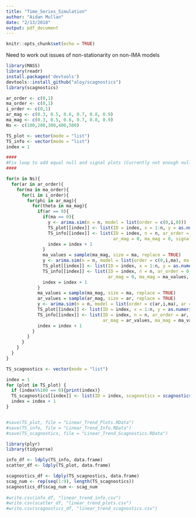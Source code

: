 ```yaml
---
title: "Time_Series_Simulation"
author: "Aidan Mullan"
date: "2/13/2018"
output: pdf_document
---
```


```r
knitr::opts_chunk$set(echo = TRUE)
```


Need to work out issues of non-stationarity on non-IMA models

```r
library(MASS)
library(readr)
install.packages('devtools')
devtools::install_github("aloy/scagnostics")
library(scagnostics)
```

```r
ar_order <- c(0,1)
ma_order <- c(0,1)
i_order <- c(0,1)
ar_mag <- c(0.3, 0.5, 0.6, 0.7, 0.8, 0.9)
ma_mag <- c(0.3, 0.5, 0.6, 0.7, 0.8, 0.9)
Ns <- c(100,200,300,400,500)

TS_plot <- vector(mode = "list")
TS_info <- vector(mode = "list")
index = 1

####
#Fix loop to add equal null and signal plots (Currently not enough null)
####

for(n in Ns){
  for(ar in ar_order){
    for(ma in ma_order){
      for(i in i_order){
        for(phi in ar_mag){
          for(theta in ma_mag){
            if(ar == 0){
              if(ma == 0){
                y <- arima.sim(n = n, model = list(order = c(0,i,0)))
                TS_plot[[index]] <- list(ID = index, x = 1:n, y = as.numeric(y))
                TS_info[[index]] <- list(ID = index, n = n, ar_order = 0, ma_order = 0, i_order = i,
                                         ar_mag = 0, ma_mag = 0, signal = 0)
                index = index + 1
              }
              ma_values = sample(ma_mag, size = ma, replace = TRUE)
              y <- arima.sim(n = n, model = list(order = c(0,i,ma), ma = ma_values))
              TS_plot[[index]] <- list(ID = index, x = 1:n, y = as.numeric(y))
              TS_info[[index]] <- list(ID = index, n = n, ar_order = 0, ma_order = ma, i_order = i, 
                                       ar_mag = 0, ma_mag = ma_values, signal = 1)
              index = index + 1
            }
            ma_values = sample(ma_mag, size = ma, replace = TRUE)
            ar_values = sample(ar_mag, size = ar, replace = TRUE)
            y <- arima.sim(n = n, model = list(order = c(ar,i,ma), ar = ar_values, ma = ma_values))
            TS_plot[[index]] <- list(ID = index, x = 1:n, y = as.numeric(y))
            TS_info[[index]] <- list(ID = index, n = n, ar_order = ar, ma_order = ma, i_order = i, 
                                     ar_mag = ar_values, ma_mag = ma_values, signal = 1)
            index = index + 1
          }
        }
      }
    }
  }
}

```

```r
TS_scagnostics <- vector(mode = "list")

index = 1
for (plot in TS_plot) {
  if (index%%100 == 0){print(index)}
  TS_scagnostics[[index]] <- list(ID = index, scagnostics = scagnostics(plot$x, plot$y)$s)
  index = index + 1
}


#save(TS_plot, file = "Linear_Trend_Plots.RData")
#save(TS_info, file = "Linear_Trend_Info.RData")
#save(TS_scagnostics, file = "Linear_Trend_Scagnostics.RData")

```

```r
library(plyr)
library(tidyverse)

info_df <- ldply(TS_info, data.frame)
scatter_df <- ldply(TS_plot, data.frame)

scagnostics_df <- ldply(TS_scagnostics, data.frame)
scag_num <- rep(seq(1:9), length(TS_scagnostics))
scagnostics_df$scag_num <- scag_num
  
#write.csv(info_df, "linear_trend_info.csv")
#write.csv(scatter_df, "linear_trend_plots.csv")
#write.csv(scagnostics_df, "linear_trend_scagnostics.csv")
```